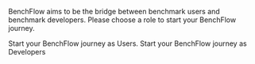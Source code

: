 BenchFlow aims to be the bridge between benchmark users and benchmark developers. Please choose a role to start your BenchFlow journey.

<CardGroup cols={2}>
  <Card title="Benchmark Users" icon="users" iconType="regular" href="https://mintlify.com/docs/quickstart">
    Start your BenchFlow journey as Users.
  </Card>

  <Card title="Benchmark Developers" icon="laptop" inconType="regular" href="https://mintlify.com/docs/development">
    Start your BenchFlow journey as Developers
  </Card>
</CardGroup>